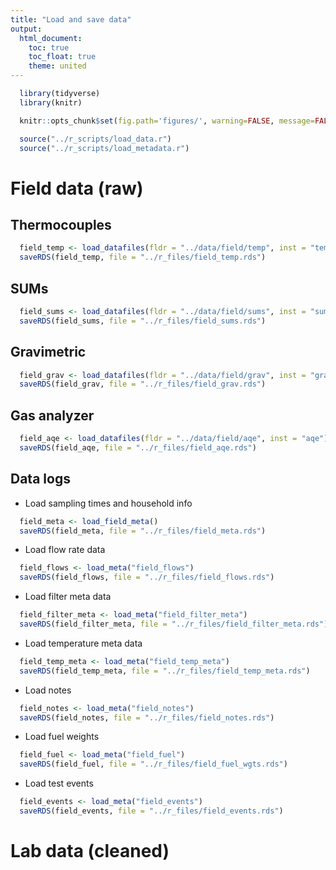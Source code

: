 ```yaml
---
title: "Load and save data"
output:
  html_document:
    toc: true
    toc_float: true
    theme: united
---
```


```r
  library(tidyverse)
  library(knitr)
```

```r
  knitr::opts_chunk$set(fig.path='figures/', warning=FALSE, message=FALSE, cache=FALSE)
```

```r
  source("../r_scripts/load_data.r")
  source("../r_scripts/load_metadata.r")
```

# Field data (raw)

## Thermocouples

```r
  field_temp <- load_datafiles(fldr = "../data/field/temp", inst = "temp")
  saveRDS(field_temp, file = "../r_files/field_temp.rds")
```

## SUMs

```r
  field_sums <- load_datafiles(fldr = "../data/field/sums", inst = "sums")
  saveRDS(field_sums, file = "../r_files/field_sums.rds")
```

## Gravimetric

```r
  field_grav <- load_datafiles(fldr = "../data/field/grav", inst = "grav")
  saveRDS(field_grav, file = "../r_files/field_grav.rds")
```

## Gas analyzer

```r
  field_aqe <- load_datafiles(fldr = "../data/field/aqe", inst = "aqe")
  saveRDS(field_aqe, file = "../r_files/field_aqe.rds")
```
 
## Data logs

* Load sampling times and household info

```r
  field_meta <- load_field_meta()
  saveRDS(field_meta, file = "../r_files/field_meta.rds")
```

* Load flow rate data

```r
  field_flows <- load_meta("field_flows")
  saveRDS(field_flows, file = "../r_files/field_flows.rds")
```

* Load filter meta data

```r
  field_filter_meta <- load_meta("field_filter_meta")
  saveRDS(field_filter_meta, file = "../r_files/field_filter_meta.rds")
```

* Load temperature meta data

```r
  field_temp_meta <- load_meta("field_temp_meta")
  saveRDS(field_temp_meta, file = "../r_files/field_temp_meta.rds")
```

* Load notes

```r
  field_notes <- load_meta("field_notes")
  saveRDS(field_notes, file = "../r_files/field_notes.rds")
```

* Load fuel weights

```r
  field_fuel <- load_meta("field_fuel")
  saveRDS(field_fuel, file = "../r_files/field_fuel_wgts.rds")
```

* Load test events

```r
  field_events <- load_meta("field_events")
  saveRDS(field_events, file = "../r_files/field_events.rds")
```

# Lab data (cleaned)
